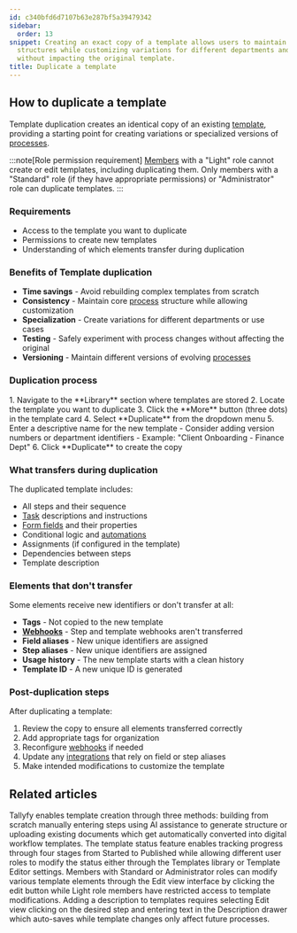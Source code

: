 ```yaml
---
id: c340bfd6d7107b63e287bf5a39479342
sidebar:
  order: 13
snippet: Creating an exact copy of a template allows users to maintain core process
  structures while customizing variations for different departments and testing changes
  without impacting the original template.
title: Duplicate a template
---
```



## How to duplicate a template

Template duplication creates an identical copy of an existing [template](/products/pro/documenting/templates/), providing a starting point for creating variations or specialized versions of [processes](/products/pro/tracking-and-tasks/processes/).

:::note[Role permission requirement]
[Members](/products/pro/documenting/members/) with a "Light" role cannot create or edit templates, including duplicating them. Only members with a "Standard" role (if they have appropriate permissions) or "Administrator" role can duplicate templates.
:::

### Requirements
- Access to the template you want to duplicate
- Permissions to create new templates
- Understanding of which elements transfer during duplication

### Benefits of Template duplication
- **Time savings** - Avoid rebuilding complex templates from scratch
- **Consistency** - Maintain core [process](/products/pro/tracking-and-tasks/processes/) structure while allowing customization
- **Specialization** - Create variations for different departments or use cases
- **Testing** - Safely experiment with process changes without affecting the original
- **Versioning** - Maintain different versions of evolving [processes](/products/pro/tracking-and-tasks/processes/)

### Duplication process

<Steps>
1. Navigate to the **Library** section where templates are stored
2. Locate the template you want to duplicate
3. Click the **More** button (three dots) in the template card
4. Select **Duplicate** from the dropdown menu
5. Enter a descriptive name for the new template
   - Consider adding version numbers or department identifiers
   - Example: "Client Onboarding - Finance Dept"
6. Click **Duplicate** to create the copy
</Steps>

### What transfers during duplication

The duplicated template includes:
- All steps and their sequence
- [Task](/products/pro/tracking-and-tasks/tasks/) descriptions and instructions
- [Form fields](/products/pro/tracking-and-tasks/tasks/what-are-form-fields-in-tallyfy/) and their properties
- Conditional logic and [automations](/products/pro/documenting/templates/automations/)
- Assignments (if configured in the template)
- Dependencies between steps
- Template description

### Elements that don't transfer

Some elements receive new identifiers or don't transfer at all:
- **Tags** - Not copied to the new template
- **[Webhooks](/products/pro/integrations/webhooks/)** - Step and template webhooks aren't transferred
- **Field aliases** - New unique identifiers are assigned
- **Step aliases** - New unique identifiers are assigned
- **Usage history** - The new template starts with a clean history
- **Template ID** - A new unique ID is generated

### Post-duplication steps

After duplicating a template:
<Steps>
1. Review the copy to ensure all elements transferred correctly
2. Add appropriate tags for organization
3. Reconfigure [webhooks](/products/pro/integrations/webhooks/) if needed
4. Update any [integrations](/products/pro/integrations/) that rely on field or step aliases
5. Make intended modifications to customize the template
</Steps>


## Related articles
<CardGrid>
<LinkTitleCard header="<b>Templates > Create a template</b>" href="/products/pro/documenting/templates/create-template/" > Tallyfy enables template creation through three methods: building from scratch manually entering steps using AI assistance to generate structure or uploading existing documents which get automatically converted into digital workflow templates. </LinkTitleCard>
<LinkTitleCard header="<b>Edit Templates > Change a template's status</b>" href="/products/pro/documenting/templates/edit-templates/change-template-state/" > The template status feature enables tracking progress through four stages from Started to Published while allowing different user roles to modify the status either through the Templates library or Template Editor settings. </LinkTitleCard>
<LinkTitleCard header="<b>Templates > Edit a template</b>" href="/products/pro/documenting/templates/edit-templates/" > Members with Standard or Administrator roles can modify various template elements through the Edit view interface by clicking the edit button while Light role members have restricted access to template modifications. </LinkTitleCard>
<LinkTitleCard header="<b>Edit Templates > Add a description to a template</b>" href="/products/pro/documenting/templates/edit-templates/add-description/" > Adding a description to templates requires selecting Edit view clicking on the desired step and entering text in the Description drawer which auto-saves while template changes only affect future processes. </LinkTitleCard>
</CardGrid>